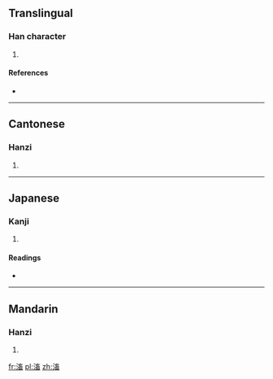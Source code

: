 ==Translingual==

===Han character===
{{Han char|rn=85|rad=水|as=10|sn=13|four=3016<sub>3</sub>|canj=水卜女田 (EYVW)}}

# {{defn|Han|sort=水10}}

====References====
* {{Han ref|kx=0641.210|dkj=17999|dj=1049.020|hdz=31706.060|uh=6EC0|ud=28352|bh=DE47|bd=56903}}

----

==Cantonese==

===Hanzi===
{{yue-hanzi|jyut=|y=chuk1}}

# {{defn|Cantonese|sort=水10}}

----

==Japanese==

===Kanji===
{{ja-kanji|grade=|rs=水10}}

# {{defn|Japanese|sort=水10}}

====Readings====
* {{ja-readings|on=[[ちく]] (chiku)|kun=[[あつまる]] (atsumaru)}}

----

==Mandarin==

===Hanzi===
{{cmn-hanzi|pin=[[chù]] ([[chu4]])|wg=ch'u<sup>4</sup>}}

# {{defn|Mandarin|sort=水10}}

[[fr:滀]]
[[pl:滀]]
[[zh:滀]]